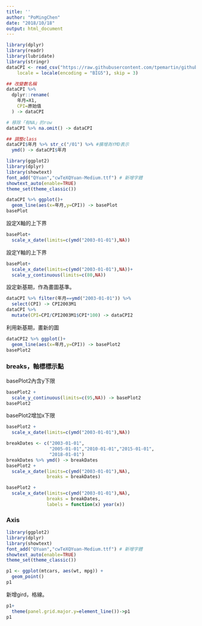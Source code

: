 ```yaml
---
title: ''
author: "PoMingChen"
date: "2018/10/18"
output: html_document
---
```


```r
library(dplyr)
library(readr)
library(lubridate)
library(stringr)
dataCPI <- read_csv("https://raw.githubusercontent.com/tpemartin/github-data/master/PR0101A2Mc.csv", 
    locale = locale(encoding = "BIG5"), skip = 3)

## 改變數名稱
dataCPI %>% 
  dplyr::rename(
    年月=X1,
    CPI=原始值
  ) -> dataCPI

# 移除「有NA」的row
dataCPI %>% na.omit() -> dataCPI

## 調整class
dataCPI$年月 %>% str_c("/01") %>% #擴增為YMD表示
  ymd() -> dataCPI$年月
```

```r
library(ggplot2)
library(dplyr)
library(showtext)
font_add("QYuan","cwTeXQYuan-Medium.ttf") # 新增字體
showtext_auto(enable=TRUE)
theme_set(theme_classic())
```

```r
dataCPI %>% ggplot()+
  geom_line(aes(x=年月,y=CPI)) -> basePlot
basePlot
```

設定X軸的上下界
```r
basePlot+
  scale_x_date(limits=c(ymd("2003-01-01"),NA))
```

設定Y軸的上下界
```r
basePlot+
  scale_x_date(limits=c(ymd("2003-01-01"),NA))+
  scale_y_continuous(limits=c(80,NA)) 
```

設定新基期，作為畫圖基準。
```r
dataCPI %>% filter(年月==ymd("2003-01-01")) %>% 
  select(CPI) -> CPI2003M1
dataCPI %>% 
  mutate(CPI=CPI/CPI2003M1$CPI*100) -> dataCPI2
```

利用新基期，畫新的圖
```r
dataCPI2 %>% ggplot()+
  geom_line(aes(x=年月,y=CPI)) -> basePlot2
basePlot2
```

### breaks，軸標標示點

basePlot2內含y下限
```r
basePlot2 +
  scale_y_continuous(limits=c(95,NA)) -> basePlot2
basePlot2
```

basePlot2增加x下限
```r
basePlot2 +
  scale_x_date(limits=c(ymd("2003-01-01"),NA))
```

```r
breakDates <- c("2003-01-01",
                "2005-01-01","2010-01-01","2015-01-01",
                "2018-01-01")
breakDates %>% ymd() -> breakDates
basePlot2 +
  scale_x_date(limits=c(ymd("2003-01-01"),NA),
               breaks = breakDates)
```

```r
basePlot2 +
  scale_x_date(limits=c(ymd("2003-01-01"),NA),
               breaks = breakDates,
               labels = function(x) year(x))
```

### Axis

```r
library(ggplot2)
library(dplyr)
library(showtext)
font_add("QYuan","cwTeXQYuan-Medium.ttf") # 新增字體
showtext_auto(enable=TRUE)
theme_set(theme_classic())
```

```r
p1 <- ggplot(mtcars, aes(wt, mpg)) +
  geom_point() 
p1
```

新增gird，格線。
```r
p1+
  theme(panel.grid.major.y=element_line())->p1
p1
```

```r

```

